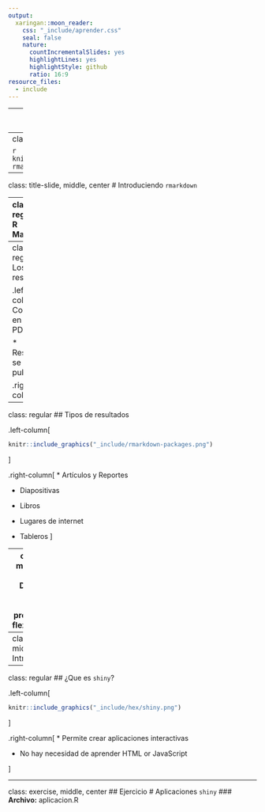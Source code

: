 ```yaml
---
output:
  xaringan::moon_reader:
    css: "_include/aprender.css"
    seal: false
    nature:
      countIncrementalSlides: yes
      highlightLines: yes
      highlightStyle: github
      ratio: 16:9
resource_files:
  - include
---
```

---
class: title-slide, middle, center
# Comunicar con **R**

---
class: regular
# El último paso...

```r
knitr::include_graphics("_include/cubre-rmarkdown.png")
```

---
class: title-slide, middle, center
# Introduciendo `rmarkdown`

---
class: regular
## R Markdown

.left-column[
```r
knitr::include_graphics("_include/hex/rmarkdown.png")
```
]

.right-column[
* Combina **bloques de código** y narración


* Se ejecuta complete o en bloques


* Multiples lenguajes (R, SQL, pythong, etc.)

]

---
class: regular
# Los resultados

.left-column[
* Compilar en HTML, PDF, Word


* Resultados se pueden publicar
]

.right-column[
```r
knitr::include_graphics("_include/04-notebook-preview.png")
```
]

---
class: regular
## Tipos de resultados

.left-column[
```r
knitr::include_graphics("_include/rmarkdown-packages.png")
```
]

.right-column[
* Artículos y Reportes

* Diapositivas

* Libros

* Lugares de internet

* Tableros
]

---
class: exercise, middle, center
## Ejercicio
# Documentos de `rmarkdown` 
### **Archivos:** presentacion.Rmd, flexdashboard.Rmd

---
class: title-slide, middle, center
# Introduciendo `shiny`

---
class: regular
## ¿Que es `shiny`?

.left-column[
```r
knitr::include_graphics("_include/hex/shiny.png")
```
]

.right-column[
* Permite crear aplicaciones interactivas

* No hay necesidad de aprender HTML or JavaScript

]

---
class: exercise, middle, center
## Ejercicio
# Aplicaciones `shiny` 
### **Archivo:** aplicacion.R
